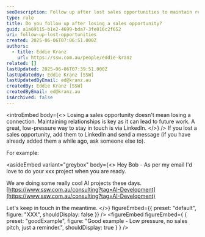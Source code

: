 ```yaml
---
seoDescription: Follow up after lost sales opportunities to maintain relationships, gather feedback, and convert prospects into future clients. Learn best practices for post-rejection communication.
type: rule
title: Do you follow up after losing a sales opportunity?
guid: a1a69115-b1e2-4699-bda7-3fe016c2f652
uri: follow-up-lost-opportunities
created: 2025-06-06T07:06:51.000Z
authors:
  - title: Eddie Kranz
    url: https://ssw.com.au/people/eddie-kranz
related: []
lastUpdated: 2025-06-06T07:39:51.000Z
lastUpdatedBy: Eddie Kranz [SSW]
lastUpdatedByEmail: ed@kranz.au
createdBy: Eddie Kranz [SSW]
createdByEmail: ed@kranz.au
isArchived: false
---
```


<introEmbed
  body={<>
Losing a sales opportunity doesn't mean losing a connection. Maintaining relationships is key as it can lead to future work. A great, low-pressure way to stay in touch is via LinkedIn.
  </>}
/>
If you lost a sales opportunity, add them to LinkedIn and send a message (if you have already added them a while ago, ask someone else to).

For example:


<asideEmbed
  variant="greybox"
  body={<>
    Hey Bob - As per my email I'd love to do your xxx project when you are ready.

We are doing some really cool AI projects these days.
[https://www.ssw.com.au/consulting?tag=AI-Development](https://www.ssw.com.au/consulting?tag=AI-Development)

Let's keep in touch in the meantime.
  </>}
  figureEmbed={{
    preset: "default",
    figure: "XXX",
    shouldDisplay: false
  }}
/>
<figureEmbed figureEmbed={ {
  preset: "goodExample",
  figure: "Good example - Low pressure, no sales pitch, just a reminder.",
  shouldDisplay: true
} } />
